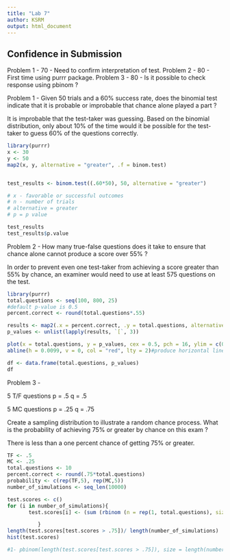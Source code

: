 ```yaml
---
title: "Lab 7"
author: KSRM
output: html_document
---
```


## Confidence in Submission

Problem 1 - 70 - Need to confirm interpretation of test. 
Problem 2 - 80 - First time using purrr package.
Problem 3 - 80 - Is it possible to check response using pbinom ? 

Problem 1 - Given 50 trials and a 60% success rate, does the binomial test indicate that it is probable or improbable that chance alone played a part ? 

It is improbable that the test-taker was guessing. Based on the binomial distribution, only about 10% of the time would it be possible for the test-taker to guess 60% of the questions correctly. 
```r
library(purrr)
x <- 30
y <- 50
map2(x, y, alternative = "greater", .f = binom.test)


test_results <- binom.test((.60*50), 50, alternative = "greater")

# x - favorable or successful outcomes
# n - number of trials
# alternative = greater
# p = p value

test_results
test_results$p.value
```

Problem 2 - How many true-false questions does it take to ensure that chance alone cannot produce a score over 55% ? 

In order to prevent even one test-taker from achieving a score greater than 55% by chance, an examiner would need to use at least 575 questions on the test.  

```r
library(purrr)
total.questions <- seq(100, 800, 25)
#default p-value is 0.5
percent.correct <- round(total.questions*.55)

results <- map2(.x = percent.correct, .y = total.questions, alternative = "greater", .f = binom.test)
p_values <- unlist(lapply(results, `[`, 3))

plot(x = total.questions, y = p_values, cex = 0.5, pch = 16, ylim = c(0,.25), asp = 0)
abline(h = 0.0099, v = 0, col = "red", lty = 2)#produce horizontal line for p_value of 0.0099

df <- data.frame(total.questions, p_values)
df

```

Problem 3 - 

5 T/F questions 
p = .5
q = .5

5 MC questions 
p = .25
q = .75

Create a sampling distribution to illustrate a random chance process. 
What is the probability of achieving 75% or greater by chance on this exam ?

There is less than a one percent chance of getting 75% or greater. 
```r
TF <- .5
MC <- .25
total.questions <- 10
percent.correct <- round(.75*total.questions)
probability <- c(rep(TF,5), rep(MC,5))
number_of_simulations <- seq_len(10000)

test.scores <- c()
for (i in number_of_simulations){
       test.scores[i] <- (sum (rbinom (n = rep(1, total.questions), size = 1, prob = probability))) / total.questions

          }
length(test.scores[test.scores > .75])/ length(number_of_simulations)
hist(test.scores)

#1- pbinom(length(test.scores[test.scores > .75]), size = length(number_of_simulations), prob = .5 or probability, lower.tail = FALSE)

```


